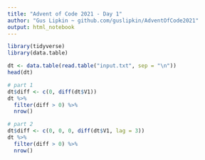 ```yaml
---
title: "Advent of Code 2021 - Day 1"
author: "Gus Lipkin ~ github.com/guslipkin/AdventOfCode2021"
output: html_notebook
---
```


```r
library(tidyverse)
library(data.table)
```

```r
dt <- data.table(read.table("input.txt", sep = "\n"))
head(dt)
```

```r
# part 1
dt$diff <- c(0, diff(dt$V1))
dt %>%
  filter(diff > 0) %>%
  nrow()
```


```r
# part 2
dt$diff <- c(0, 0, 0, diff(dt$V1, lag = 3))
dt %>%
  filter(diff > 0) %>%
  nrow()
```

